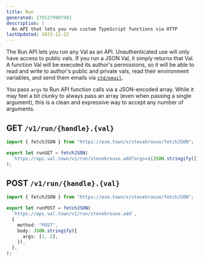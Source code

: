 ```yaml
---
title: Run
generated: 1701279907981
description: |
  An API that lets you run custom TypeScript functions via HTTP
lastUpdated: 2023-12-22
---
```



The Run API lets you run any Val as an API. Unauthenticated use will only have
access to public vals. If you run a JSON Val, it simply returns that Val. A
function Val will be executed its author's permissions, so it will be able to
read and write to author's public and private vals, read their environment variables, and send
them emails via [`std/email`](/std/email).

You pass `args` to Run API function calls via a JSON-encoded array. While it may
feel a bit clunky to always pass an array (even when passing a single argument),
this is a clean and expressive way to accept any number of arguments.

## GET `/v1/run/{handle}.{val}`

```ts title="Example" val
import { fetchJSON } from "https://esm.town/v/stevekrouse/fetchJSON";

export let runGET = fetchJSON(
  `https://api.val.town/v1/run/stevekrouse.add?args=${JSON.stringify([1, 2])}`,
);
```

## POST `/v1/run/{handle}.{val}`

```ts title="Example" val
import { fetchJSON } from "https://esm.town/v/stevekrouse/fetchJSON";

export let runPOST = fetchJSON(
  `https://api.val.town/v1/run/stevekrouse.add`,
  {
    method: "POST",
    body: JSON.stringify({
      args: [1, 2],
    }),
  },
);
```
